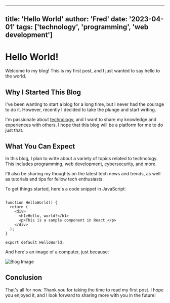 


---
title: 'Hello World'
author: 'Fred'
date: '2023-04-01'
tags: ['technology', 'programming', 'web development']
---

# Hello World!

Welcome to my blog! This is my first post, and I just wanted to say hello to the world.

## Why I Started This Blog

I've been wanting to start a blog for a long time, but I never had the courage to do it. However, recently I decided to take the plunge and start writing.

I'm passionate about [technology](https://en.wikipedia.org/wiki/Technology), and I want to share my knowledge and experiences with others. I hope that this blog will be a platform for me to do just that.

## What You Can Expect

In this blog, I plan to write about a variety of topics related to technology. This includes programming, web development, cybersecurity, and more.

I'll also be sharing my thoughts on the latest tech news and trends, as well as tutorials and tips for fellow tech enthusiasts.

To get things started, here's a code snippet in JavaScript:

```js:This is pretty much all i know of Javascript

function HelloWorld() {
  return (
    <div>
      <h1>Hello, world!</h1>
      <p>This is a sample component in React.</p>
    </div>
  );
}

export default HelloWorld;
```

And here's an image of a computer, just because:

<Image
  src="https://images.unsplash.com/photo-1517224187585-e3016a5fddc8?ixlib=rb-4.0.3&ixid=MnwxMjA3fDB8MHxzZWFyY2h8MTd8fGZpbHRlciUyMHdhdGVyfGVufDB8fDB8fA%3D%3D&auto=format&fit=crop&w=1000&q=60"
  alt="Blog Image"
  className="blog-image"
  width={1000}
  height={667}
/>

## Conclusion

That's all for now. Thank you for taking the time to read my first post. I hope you enjoyed it, and I look forward to sharing more with you in the future!
